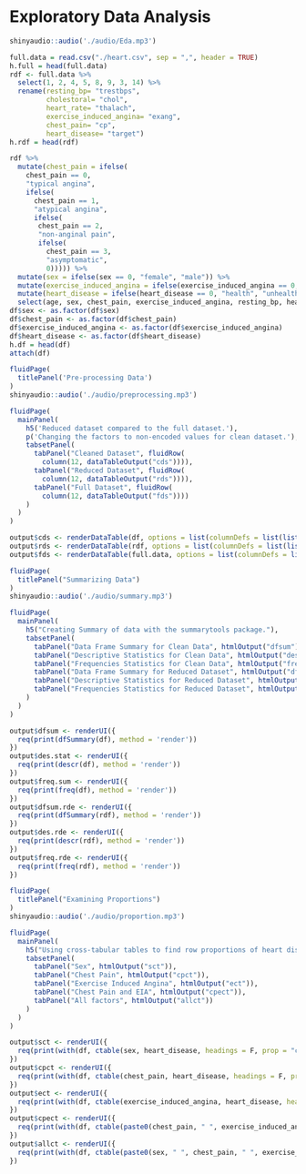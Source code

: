 # Exploratory Data Analysis  


```r
shinyaudio::audio('./audio/Eda.mp3')
```


```r
full.data = read.csv("./heart.csv", sep = ",", header = TRUE)
h.full = head(full.data)
rdf <- full.data %>% 
  select(1, 2, 4, 5, 8, 9, 3, 14) %>% 
  rename(resting_bp= "trestbps",
         cholestoral= "chol",
         heart_rate= "thalach",
         exercise_induced_angina= "exang",
         chest_pain= "cp",
         heart_disease= "target")
h.rdf = head(rdf)

rdf %>% 
  mutate(chest_pain = ifelse(
    chest_pain == 0,
    "typical angina",
    ifelse(
      chest_pain == 1,
      "atypical angina",
      ifelse(
       chest_pain == 2,
       "non-anginal pain",
       ifelse(
         chest_pain == 3,
         "asymptomatic",
         0))))) %>% 
  mutate(sex = ifelse(sex == 0, "female", "male")) %>% 
  mutate(exercise_induced_angina = ifelse(exercise_induced_angina == 0, "no", "yes")) %>% 
  mutate(heart_disease = ifelse(heart_disease == 0, "health", "unhealthy")) %>% 
  select(age, sex, chest_pain, exercise_induced_angina, resting_bp, heart_rate, cholestoral, heart_disease) -> df
df$sex <- as.factor(df$sex)
df$chest_pain <- as.factor(df$chest_pain)
df$exercise_induced_angina <- as.factor(df$exercise_induced_angina)
df$heart_disease <- as.factor(df$heart_disease)
h.df = head(df)
attach(df)
```


```r
fluidPage(
  titlePanel('Pre-processing Data')
)
shinyaudio::audio('./audio/preprocessing.mp3')
```


```r
fluidPage(
  mainPanel(
    h5('Reduced dataset compared to the full dataset.'),
    p('Changing the factors to non-encoded values for clean dataset.'),
    tabsetPanel(
      tabPanel("Cleaned Dataset", fluidRow(
        column(12, dataTableOutput("cds")))),
      tabPanel("Reduced Dataset", fluidRow(
        column(12, dataTableOutput("rds")))),
      tabPanel("Full Dataset", fluidRow(
        column(12, dataTableOutput("fds"))))
    )
  )
)

output$cds <- renderDataTable(df, options = list(columnDefs = list(list(className = 'dt-center', targets = '_all')))) 
output$rds <- renderDataTable(rdf, options = list(columnDefs = list(list(className = 'dt-center', targets = '_all')))) 
output$fds <- renderDataTable(full.data, options = list(columnDefs = list(list(className = 'dt-center', targets = '_all'))))
```


```r
fluidPage(
  titlePanel("Summarizing Data")
)
shinyaudio::audio('./audio/summary.mp3')
```


```r
fluidPage(
  mainPanel(
    h5("Creating Summary of data with the summarytools package."),
    tabsetPanel(
      tabPanel("Data Frame Summary for Clean Data", htmlOutput("dfsum")),
      tabPanel("Descriptive Statistics for Clean Data", htmlOutput("des.stat")),
      tabPanel("Frequencies Statistics for Clean Data", htmlOutput("freq.sum")),
      tabPanel("Data Frame Summary for Reduced Dataset", htmlOutput("dfsum.rde")),
      tabPanel("Descriptive Statistics for Reduced Dataset", htmlOutput("des.rde")),
      tabPanel("Frequencies Statistics for Reduced Dataset", htmlOutput("freq.rde"))
    )
  )
)

output$dfsum <- renderUI({
  req(print(dfSummary(df), method = 'render'))
})
output$des.stat <- renderUI({
  req(print(descr(df), method = 'render'))
})
output$freq.sum <- renderUI({
  req(print(freq(df), method = 'render'))
})
output$dfsum.rde <- renderUI({
  req(print(dfSummary(rdf), method = 'render'))
})
output$des.rde <- renderUI({
  req(print(descr(rdf), method = 'render'))
})
output$freq.rde <- renderUI({
  req(print(freq(rdf), method = 'render'))
})
```


```r
fluidPage(
  titlePanel("Examining Proportions")
)
shinyaudio::audio('./audio/proportion.mp3')
```


```r
fluidPage(
  mainPanel(
    h5("Using cross-tabular tables to find row proportions of heart disease."),
    tabsetPanel(
      tabPanel("Sex", htmlOutput("sct")),
      tabPanel("Chest Pain", htmlOutput("cpct")), 
      tabPanel("Exercise Induced Angina", htmlOutput("ect")), 
      tabPanel("Chest Pain and EIA", htmlOutput("cpect")),
      tabPanel("All factors", htmlOutput("allct"))
    )
  )
)

output$sct <- renderUI({
  req(print(with(df, ctable(sex, heart_disease, headings = F, prop = "c")), method = 'render'))
})
output$cpct <- renderUI({
  req(print(with(df, ctable(chest_pain, heart_disease, headings = F, prop = "c")), method = 'render'))
}) 
output$ect <- renderUI({
  req(print(with(df, ctable(exercise_induced_angina, heart_disease, headings = F, prop = "c")), method = 'render'))
})  
output$cpect <- renderUI({
  req(print(with(df, ctable(paste0(chest_pain, " ", exercise_induced_angina), heart_disease, headings = F, prop = "c")), method = 'render'))
})  
output$allct <- renderUI({
  req(print(with(df, ctable(paste0(sex, " ", chest_pain, " ", exercise_induced_angina), heart_disease, headings = F, prop = "c")), method = 'render'))
})
```
